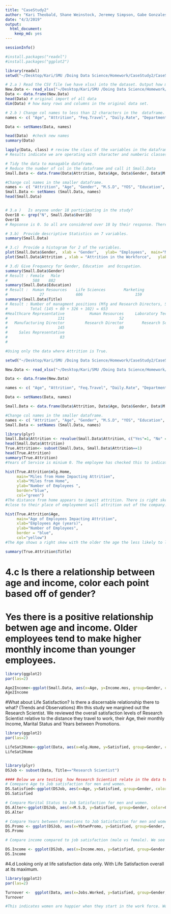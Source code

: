 ```yaml
---
title: "CaseStudy2"
author: "Kari Theobald, Shane Weinstock, Jeremey Simpson, Gabe Gonzales"
date: "4/3/2019"
output:
  html_document:
    keep_md: yes
---
```

```r
sessionInfo()
```

```r
#install.packages("readxl")
#install.packages("ggplot2")

library(readxl)
setwd("~/Desktop/Kari/SMU /Doing Data Science/Homework/CaseStudy2/CaseStudy2")

# 2.a ) Read the CSV file (we have xlsx) into the dataset. Output how many rows and columns 
New.Data <- read_xlsx("~/Desktop/Kari/SMU /Doing Data Science/Homework/CaseStudy2/CaseStudy2/CaseStudy2-data.xlsx")
Data <- data.frame(New.Data)
head(Data) # original import of all data 
dim(Data) # how many rows and columns in the original data set. 

# 2.b ) Change col names to less than 12 characters in the  dataframe. 
names <- c( "Age", "Attrition", "Feq.Travel", "Daily.Rate", "Department", "mlg.Home", "Education", "Ed.Field", "Emp.Count", "Emp.Number", "Env.Sat", "Gender", "HourlyRate", "Job.Invol", "Job.Level", "Title", "Satisfied", "M.S.D", "Income.mos","Rate.mos", "Jobs.Worked", "Over18", "OT", "Percent.Inc" , "Performance", "Sat.Relation", "Hours", "Stock", "Yrs.Wrkd", "Training", "Work.Life", "YOS", "YCRole","YbtwnPromo", "YwMgmt")

Data <- setNames(Data, names)

head(Data)  #check new names
summary(Data)

lapply(Data, class) # review the class of the variables in the dataframe.
# Results indicate we are operating with character and numberic classes. 

# Tidy the data to managable dataframe. 
# Reduce the number of col in the dataframe and call it Small.Data
Small.Data <- data.frame(Data$Attrition, Data$Age, Data$Gender, Data$M.S.D, Data$YOS,   Data$Ed.Field, Data$Title, Data$Rate.mos, Data$mlg.Home)      

#Change col names in the smaller dataframe. 
names <- c( "Attrition", "Age", "Gender", "M.S.D", "YOS", "Education", "Title", "Income.mos", "mlg.Home")
Small.Data <- setNames (Small.Data, names)
head(Small.Data)


# 3.a )   Is anyone under 18 participating in the study?
Over18 <- grep("N", Small.Data$Over18)
Over18
# Repsonse is 0. So all are considered over 18 by their response. There are 8 people who state they are 18 but we understand this response to be 18, plus a few days or months. Therefore we are leaving them in the study. 

# 3.b)  Provide descriptive Statistics on 7 variables.
summary(Small.Data)

# 3.c)  Provide a histogram for 2 of the variables. 
plot(Small.Data$Gender,  xlab = "Gender",   ylab= "Employees",  main="Men vs Women Ratio in Data Reviewed", col=c("Yellow", "Blue"))
plot(Small.Data$Attrition , xlab = "Attrition in the Workforce",   ylab= "Employees",  main="Attrition considered in the Data Reviewed", col= c("Red", "Green"))

# 3.d) Give Frequency for Gender, Education  and Occupation.
summary(Small.Data$Gender)
# Result : Female   Male 
#           588    882 
summary(Small.Data$Education)
# Result :  Human Resources    Life Sciences        Marketing          Medical            Other Technical Degree 
#              27              606                       159              464               82              132 
summary(Small.Data$Title)
# Result : Number of managment positions (Mfg and Research Directors, Sales Exec and Managers)
#          Total (145 + 80 + 326 + 102) = 653
#Healthcare Representative           Human Resources     Laboratory Technician                   Manager 
#                      131                        52                       259                       102 
#   Manufacturing Director         Research Director        Research Scientist           Sales Executive 
#                      145                        80                       292                       326 
#     Sales Representative 
#                       83 
#


```

```r
#Using only the data where Attrition is True. 

setwd("~/Desktop/Kari/SMU /Doing Data Science/Homework/CaseStudy2/CaseStudy2")

New.Data <- read_xlsx("~/Desktop/Kari/SMU /Doing Data Science/Homework/CaseStudy2/CaseStudy2/CaseStudy2-data.xlsx")

Data <- data.frame(New.Data)

names <- c( "Age", "Attrition", "Feq.Travel", "Daily.Rate", "Department", "mlg.Home", "Education", "Ed.Field", "Emp.Count", "Emp.Number", "Env.Sat", "Gender", "HourlyRate", "Job.Invol", "Job.Level", "Title", "Satisfied", "M.S.D", "Income.mos","Rate.mos", "Jobs.Worked", "Over18", "OT", "Percent.Inc" , "Performance", "Sat.Relation", "Hours", "Stock", "Yrs.Wrkd", "Training", "Work.Life", "YOS", "YCRole","YbtwnPromo", "YwMgmt")

Data <- setNames(Data, names)

Small.Data <- data.frame(Data$Attrition, Data$Age, Data$Gender, Data$M.S.D, Data$YOS,   Data$Ed.Field, Data$Title, Data$Rate.mos, Data$mlg.Home)      

#Change col names in the smaller dataframe. 
names <- c( "Attrition", "Age", "Gender", "M.S.D", "YOS", "Education", "Title", "Income.mos", "mlg.Home")
Small.Data <- setNames (Small.Data, names)

library(plyr)
Small.Data$Attrition <- revalue(Small.Data$Attrition, c("Yes"=1, "No" = 0))
head(Small.Data$Attrition)
True.Attrition<- subset(Small.Data, Small.Data$Attrition==1)
head(True.Attrition)
summary(True.Attrition)
#Years of Service is minium 0. The employee has checked this to indicate they have worked less than 1 year. 

hist(True.Attrition$mlg.Home, 
     main="Miles from Home Impacting Attrition", 
     xlab="Miles from Home",
     ylab="Number of Employees ", 
     border="blue", 
     col="green")
#The distance from home appears to impact attrition. There is right skew to the data. Indicating those living
#close to their place of employement will attrition out of the company.

hist(True.Attrition$Age,
     main="Age of Employees Impacting Attrition", 
     xlab="Employees Age (years)",
     ylab="Number of Employees",
     border = "blue",
     col="yellow")
#The Age shows a right skew with the older the age the less likely to leave a company.

summary(True.Attrition$Title)
```
# 4.c   Is there a relationship between age and income, color each point based off of gender? 
# Yes there is a positive relationship betwen age and income. Older employees tend to make higher monthly income than younger employees. 

```r
library(ggplot2)
par(las=2)

Age2Income<-ggplot(Small.Data, aes(x=Age, y=Income.mos, group=Gender, color =Gender)) +  geom_point(aes(color = Gender)) + stat_smooth(method="lm") + xlab("Age (years) of Employee") +  ylab("Monthly Income") + ggtitle("Workforce Income compared to Age") + theme(plot.title = element_text(hjust = 0.5))
Age2Income

```

#What about Life Satisfaction? Is there a discernable relationship there to what?  (Trends and Observations)
#In this study we margined out the Research Scientist. We reviewed the overall satisfaction levels of Research Scientist relative to the  distance they travel to work, their Age, their monthly Income, Marital Status and Years between Promotions. 

```r
library(ggplot2)
par(las=2)

LifeSat2Home<-ggplot(Data, aes(x=mlg.Home, y=Satisfied, group=Gender, color=Gender)) +  geom_point(aes(color = Gender)) + stat_smooth(method=lm, se=FALSE) + xlab("Distance from Home") +  ylab("Satisfied with their Job") + ggtitle("Satisfied Life by Distance to Home") + theme(plot.title = element_text(hjust = 0.5)) + coord_flip()
LifeSat2Home


library(plyr)
DSJob <- subset(Data, Title=="Research Scientist")

#### Below we are testing  how Research Scientist relate in the data tested. ###
# Comepare Age to Job satisfaction for men and women.
DS.Satisfied<-ggplot(DSJob, aes(x=Age, y=Satisfied, group=Gender, color=Gender)) +  geom_point(aes(color = Gender)) + stat_smooth(method="lm", se=FALSE) + xlab("Age (years) of Research Scientist") +  ylab("Satisfied in their Job") + ggtitle("The Age of a Research Scientist Satisfied in their Job") + theme(plot.title = element_text(hjust = 0.5))
DS.Satisfied

# Compare Marital Status to Job Satisfaction for men and women. 
DS.Alter<-ggplot(DSJob, aes(x=M.S.D, y=Satisfied, group=Gender, color=Gender)) +  geom_point(aes(color = Gender)) + stat_smooth(method="lm", se=FALSE) + xlab("Married, Single, Divorced") +  ylab("Satisfied in their Job") + ggtitle("The Age of a Research Scientist Satisfied in their Job") + theme(plot.title = element_text(hjust = 0.5)) + coord_flip()
DS.Alter

# Compare Years between Promotions to Job Satisfaction for men and women. 
DS.Promo <- ggplot(DSJob, aes(x=YbtwnPromo, y=Satisfied, group=Gender, color=Gender)) +  geom_point(aes(color = Gender)) + stat_smooth(method="lm", se=FALSE) + xlab("Satisfied in Job") +  ylab("Years between Promotions") + ggtitle("Years between Promotions compared to Satisfied in their Job") + theme(plot.title = element_text(hjust = 0.5)) + coord_flip()
DS.Promo

# Compare income compared to job satisfaction (male vs female). We see that men are paid more overall. The more men are paid the less satisfied they are with work. The more women are paid the more satisfied they are with working. 

DS.Income <- ggplot(DSJob, aes(x=Income.mos, y=Satisfied, group=Gender, color=Gender)) +  geom_point(aes(color = Gender)) + stat_smooth(method="lm", se=FALSE) + xlab(" Monthly Income") +  ylab("Satisfied in their Job") + ggtitle("Income as a Research Scientist compaired to Satisfied Job") + theme(plot.title = element_text(hjust = 0.5)) + coord_flip()
DS.Income

```

#4.d  Looking only at life satisfaction data only. With Life Satisfaction overall at its maximum. 
```r
library(ggplot2)
par(las=2)

Turnover <-  ggplot(Data, aes(x=Jobs.Worked, y=Satisfied, group=Gender, color=Gender)) +  geom_point(aes(color = Gender)) + stat_smooth(method="lm", se=FALSE) + xlab("Jobs Worked") +  ylab("Satisfied in their Job") + ggtitle("Number of Jobs worked compaired to Satisfied Job") + theme(plot.title = element_text(hjust = 0.5)) + coord_flip()
Turnover

#This indicates women are happier when they start in the work force. Women who frequently change employment demonstrate they have #a less satified work experience. Men however can change the jobs equal to women and maintain the same satisfaction as they did #when they took their 1st job.  There is no impact on men in being satisified with work compared to the number of times men change #employment. Overall women and men share equal satisfaction working when they have changed employer less than 2.5 times.  

```
